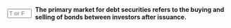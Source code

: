::: {.question-block}

<form onsubmit="event.preventDefault(); checkAnswerBox('module6_tf_q045','F')" style="display: flex; align-items: center; gap: 8px;">
<input type="text" id="module6_tf_q045" name="module6_tf_q045" maxlength="1" placeholder="T or F" style="width: 55px;" data-correct-answer="F" /> 
<label for="module6_tf_q045"><strong>The primary market for debt securities refers to the buying and selling of bonds between investors after issuance.</strong></label>
</form>

<div id="feedback-module6_tf_q045" class="feedback" data-status="" style="display:none;">
This is FALSE. The primary market is where new bonds are issued; trading between investors occurs in the secondary market.
</div>

:::
